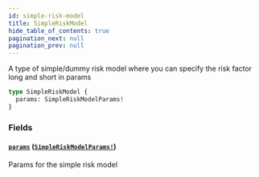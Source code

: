 ```yaml
---
id: simple-risk-model
title: SimpleRiskModel
hide_table_of_contents: true
pagination_next: null
pagination_prev: null
---
```



A type of simple/dummy risk model where you can specify the risk factor long and short in params

```graphql
type SimpleRiskModel {
  params: SimpleRiskModelParams!
}
```


### Fields

#### [`params`](#) ([`SimpleRiskModelParams!`](/docs/testnet/graphql/objects/simple-risk-model-params))

Params for the simple risk model





